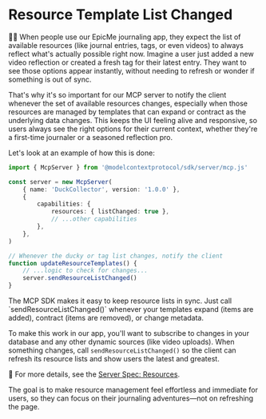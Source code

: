 # Resource Template List Changed

<EpicVideo url="https://www.epicai.pro/workshops/day-3-advanced-tools-sampling-and-elicitation/resource-template-list-changed~lkds0" />

👨‍💼 When people use our EpicMe journaling app, they expect the list of available resources (like journal entries, tags, or even videos) to always reflect what's actually possible right now. Imagine a user just added a new video reflection or created a fresh tag for their latest entry. They want to see those options appear instantly, without needing to refresh or wonder if something is out of sync.

That's why it's so important for our MCP server to notify the client whenever the set of available resources changes, especially when those resources are managed by templates that can expand or contract as the underlying data changes. This keeps the UI feeling alive and responsive, so users always see the right options for their current context, whether they're a first-time journaler or a seasoned reflection pro.

Let's look at an example of how this is done:

```ts lines=16
import { McpServer } from '@modelcontextprotocol/sdk/server/mcp.js'

const server = new McpServer(
	{ name: 'DuckCollector', version: '1.0.0' },
	{
		capabilities: {
			resources: { listChanged: true },
			// ...other capabilities
		},
	},
)

// Whenever the ducky or tag list changes, notify the client
function updateResourceTemplates() {
	// ...logic to check for changes...
	server.sendResourceListChanged()
}
```

<callout-success>
	The MCP SDK makes it easy to keep resource lists in sync. Just call
	`sendResourceListChanged()` whenever your templates expand (items are added),
	contract (items are removed), or change metadata.
</callout-success>

To make this work in our app, you'll want to subscribe to changes in your database and any other dynamic sources (like video uploads). When something changes, call `sendResourceListChanged()` so the client can refresh its resource lists and show users the latest and greatest.

📜 For more details, see the [Server Spec: Resources](https://modelcontextprotocol.io/specification/2025-06-18/server/resources).

The goal is to make resource management feel effortless and immediate for users, so they can focus on their journaling adventures—not on refreshing the page.
